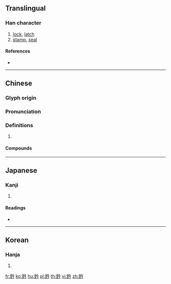 {{character info/new}}
{{also|钤}}
==Translingual==

===Han character===
{{Han char|rn=167|rad=金|as=04|sn=12|four=88127|canj=COIN}}

# [[lock]], [[latch]]
# [[stamp]], [[seal]]

====References====
* {{Han ref|kx=1298.170|dkj=40223|dj=1801.100|hdz=64177.100|uh=9210|ud=37392|bh=B678|bd=46712}}

----

==Chinese==
{{zh-forms|s=钤}}

===Glyph origin===
{{Han etym}}

===Pronunciation===
{{zh-pron
|m=qián
|c=kim4
|mc=y
|oc=y
|cat=
}}

===Definitions===
{{zh-hanzi}}

# {{rfdef|zh}}

====Compounds====
{{zh-der|鈐束|鈐記|鈐鍵}}

----

==Japanese==

===Kanji===
{{ja-kanji|grade=|rs=金04}}

# {{defn|lang=ja|sort=金04}}

====Readings====
* {{ja-readings|on=[[けん]] (ken), [[げん]] (gen), [[かん]] (kan), [[ごん]] (gon), [[しん]] (shin)|kun=[[すき]] (suki)|nanori=}}

----

==Korean==

===Hanja===
{{ko-hanja|hangeul=검|eumhun=|rv=geom|mr=kŏm|y=kem}}

# {{defn|lang=ko|sort=金04}}

[[fr:鈐]]
[[ko:鈐]]
[[hu:鈐]]
[[pl:鈐]]
[[th:鈐]]
[[vi:鈐]]
[[zh:鈐]]